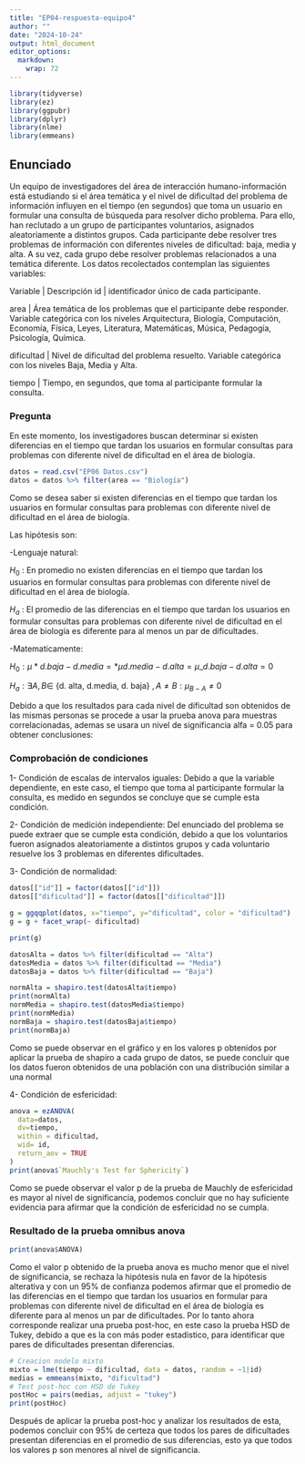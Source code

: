 ---
title: "EP04-respuesta-equipo4"
author: ""
date: "2024-10-24"
output: html_document
editor_options: 
  markdown: 
    wrap: 72
---

```{r setup, include=FALSE}
library(tidyverse)
library(ez)
library(ggpubr)
library(dplyr)
library(nlme)
library(emmeans)
```

## Enunciado

Un equipo de investigadores del área de interacción humano-información
está estudiando si el área temática y el nivel de dificultad del
problema de información influyen en el tiempo (en segundos) que toma un
usuario en formular una consulta de búsqueda para resolver dicho
problema. Para ello, han reclutado a un grupo de participantes
voluntarios, asignados aleatoriamente a distintos grupos. Cada
participante debe resolver tres problemas de información con diferentes
niveles de dificultad: baja, media y alta. A su vez, cada grupo debe
resolver problemas relacionados a una temática diferente. Los datos
recolectados contemplan las siguientes variables: 

Variable | Descripción
id | identificador único de cada participante. 

area | Área temática de los problemas que el participante debe responder. Variable categórica con
los niveles Arquitectura, Biología, Computación, Economía, Física, Leyes, Literatura, Matemáticas, Música, Pedagogía, Psicología, Química.

dificultad | Nivel de dificultad del problema resuelto. Variable categórica con los niveles Baja, Media y Alta. 

tiempo | Tiempo, en segundos, que toma al participante formular la consulta.

### Pregunta

En este momento, los investigadores buscan determinar si existen
diferencias en el tiempo que tardan los usuarios en formular consultas
para problemas con diferente nivel de dificultad en el área de biología.

```{r datos}
datos = read.csv("EP06 Datos.csv")
datos = datos %>% filter(area == "Biología")
```

Como se desea saber si existen diferencias en el tiempo que tardan los
usuarios en formular consultas para problemas con diferente nivel de
dificultad en el área de biología.

Las hipótesis son:

-Lenguaje natural:

$H_0$ : En promedio no existen diferencias en el tiempo que tardan los
usuarios en formular consultas para problemas con diferente nivel de
dificultad en el área de biología.

$H_a$ : El promedio de las diferencias en el tiempo que tardan los
usuarios en formular consultas para problemas con diferente nivel de
dificultad en el área de biología es diferente para al menos un par de
dificultades.

-Matematicamente:

$H_0 : \mu*{d.baja - d. media} =* \mu{d. media - d. alta} =\mu\_{d.baja - d. alta} = 0$

$H_a : \exists A, B \in$ {d. alta, d.media, d. baja}
$, A \neq B : \mu_{B-A} \neq 0$

Debido a que los resultados para cada nivel de dificultad son obtenidos de las mismas personas se procede a usar la prueba anova para muestras correlacionadas, ademas se usara un nivel de significancia alfa = 0.05 para obtener conclusiones:

### Comprobación de condiciones

1- Condición de escalas de intervalos iguales: Debido a que la variable dependiente, en este caso, el tiempo que toma al participante formular la consulta, es medido en segundos se concluye que se cumple esta condición.

2- Condición de medición independiente: Del enunciado del problema se puede extraer que se cumple esta condición, debido a que los voluntarios fueron asignados aleatoriamente a distintos grupos y cada voluntario resuelve los 3 problemas en diferentes dificultades.

3- Condición de normalidad:
```{r norm}
datos[["id"]] = factor(datos[["id"]])
datos[["dificultad"]] = factor(datos[["dificultad"]])

g = ggqqplot(datos, x="tiempo", y="dificultad", color = "dificultad")
g = g + facet_wrap(~ dificultad)

print(g)

datosAlta = datos %>% filter(dificultad == "Alta")
datosMedia = datos %>% filter(dificultad == "Media")
datosBaja = datos %>% filter(dificultad == "Baja")

normAlta = shapiro.test(datosAlta$tiempo)
print(normAlta)
normMedia = shapiro.test(datosMedia$tiempo)
print(normMedia)
normBaja = shapiro.test(datosBaja$tiempo)
print(normBaja)


```
Como se puede observar en el gráfico y en los valores p obtenidos por aplicar la prueba de shapiro a cada grupo de datos, se puede concluir que los datos fueron obtenidos de una población con una distribución similar a una normal

4- Condición de esfericidad:
```{r }
anova = ezANOVA(
  data=datos,
  dv=tiempo,
  within = dificultad,
  wid= id,
  return_aov = TRUE
)
print(anova$`Mauchly's Test for Sphericity`)
```
Como se puede observar el valor p de la prueba de Mauchly de esfericidad es mayor al nivel de significancia, podemos concluir que no hay suficiente evidencia para afirmar que la condición de esfericidad no se cumpla.

### Resultado de la prueba omnibus anova
```{r }
print(anova$ANOVA)
```
Como el valor p obtenido de la prueba anova es mucho menor que el nivel de significancia, se rechaza la hipótesis nula en favor de la hipótesis alterativa y con un 95% de confianza podemos afirmar que el promedio de las diferencias en el tiempo que tardan los usuarios en formular   para problemas con diferente nivel de dificultad en el área de biología es diferente para al menos un par de dificultades.
Por lo tanto ahora corresponde realizar una prueba post-hoc, en este caso la prueba HSD de Tukey, debido a que es la con más poder estadistico, para identificar que pares de dificultades presentan diferencias.
```{r }
# Creacion modelo mixto
mixto = lme(tiempo ~ dificultad, data = datos, random = ~1|id)
medias = emmeans(mixto, "dificultad")
# Test post-hoc con HSD de Tukey
postHoc = pairs(medias, adjust = "tukey")
print(postHoc)
```
Después de aplicar la prueba post-hoc y analizar los resultados de esta, podemos concluir con 95% de certeza que todos los pares de dificultades presentan diferencias en el promedio de sus diferencias, esto ya que todos los valores p son menores al nivel de significancia.
